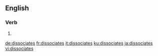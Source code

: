 ==English==

===Verb===
{{head|en|verb form}}

# {{en-third-person singular of|dissociate}}

[[de:dissociates]]
[[fr:dissociates]]
[[it:dissociates]]
[[ku:dissociates]]
[[ja:dissociates]]
[[vi:dissociates]]